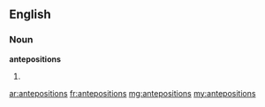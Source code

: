 ==English==

===Noun===
'''antepositions'''

# {{plural of|[[anteposition]]}}

[[ar:antepositions]]
[[fr:antepositions]]
[[mg:antepositions]]
[[my:antepositions]]